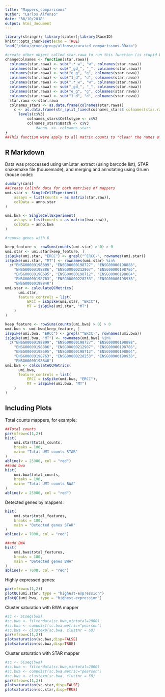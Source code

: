 ```yaml
---
title: "Mappers_comparisons"
author: "Carlos Alfonso"
date: "30/10/2018"
output: html_document
---
```


```r
library(stringr); library(scater);library(RaceID)
knitr::opts_chunk$set(echo = TRUE)
load("/data/gruen/group/alfonso/curated_comparissons.RData")

#create other object called star.rawa to run this function (is stupid but you can see if you mess up the data)
changeColnames <- function(star.rawa){
  colnames(star.rawa) <- sub(".*_w", "w", colnames(star.rawa)) 
  colnames(star.rawa) <- sub("_gd_", "_", colnames(star.rawa)) 
  colnames(star.rawa) <- sub("e_g", "g", colnames(star.rawa)) 
  colnames(star.rawa) <- sub("1_d", "d", colnames(star.rawa)) 
  colnames(star.rawa) <- sub(".*_w", "w", colnames(star.rawa)) 
  colnames(star.rawa) <- sub("_gd_", "_", colnames(star.rawa)) 
  colnames(star.rawa) <- sub("e_g", "g", colnames(star.rawa)) 
  colnames(star.rawa) <- sub("1_d", "d", colnames(star.rawa))
  star.rawa <<-star.rawa
  colnames_stars <- as.data.frame(colnames(star.rawa))
    c <- as.data.frame(str_split_fixed(colnames_stars$`colnames(star.rawa)`, "_", 5))
      levels(c$V3)
          colnames_stars$Cellstype <- c$V2 
          colnames_stars$Batch <- c$V3
              #anno. <<- colnames_stars
}
##This function were apply to all matrix counts to "clean" the names of columns this generates two files a data frame with corrected titles eliminating extra "_" and spaces that difficult cell annotation. the functon gives an object called anno that helps SingleCell experiment for downstream analysis 
```

## R Markdown

Data was proccessed using umi.star_extract (using barcode list), STAR snakemake file (housemade), and merging and annotating using Gruen (house code):

```r
summary(cars)
##Create ColInfo data for both matrixes of mappers
umi.star <- SingleCellExperiment(
    assays = list(counts = as.matrix(star.raw)), 
    colData = anno.star
)

umi.bwa <- SingleCellExperiment(
    assays = list(counts = as.matrix(bwa.raw)), 
    colData = anno.bwa
)

#remove genes with 0

keep_feature <- rowSums(counts(umi.star) > 0) > 0
umi.star <- umi.star[keep_feature, ]
isSpike(umi.star, "ERCC") <- grepl("^ERCC-", rownames(umi.star))
isSpike(umi.star, "MT") <- rownames(umi.star) %in% 
  c("ENSG00000198899", "ENSG00000198727", "ENSG00000198888",
    "ENSG00000198886", "ENSG00000212907", "ENSG00000198786",
    "ENSG00000198695", "ENSG00000198712", "ENSG00000198804",
    "ENSG00000198763", "ENSG00000228253", "ENSG00000198938",
    "ENSG00000198840")
umi.star <- calculateQCMetrics(
      umi.star,
      feature_controls = list(
          ERCC = isSpike(umi.star, "ERCC"), 
          MT = isSpike(umi.star, "MT")
    )
)

keep_feature <- rowSums(counts(umi.bwa) > 0) > 0
umi.bwa <- umi.bwa[keep_feature, ]
isSpike(umi.bwa, "ERCC") <- grepl("^ERCC-", rownames(umi.bwa))
isSpike(umi.bwa, "MT") <- rownames(umi.bwa) %in% 
  c("ENSG00000198899", "ENSG00000198727", "ENSG00000198888",
    "ENSG00000198886", "ENSG00000212907", "ENSG00000198786",
    "ENSG00000198695", "ENSG00000198712", "ENSG00000198804",
    "ENSG00000198763", "ENSG00000228253", "ENSG00000198938",
    "ENSG00000198840")
umi.bwa <- calculateQCMetrics(
      umi.bwa,
      feature_controls = list(
          ERCC = isSpike(umi.bwa, "ERCC"), 
          MT = isSpike(umi.bwa, "MT")
    )
)


```

## Including Plots

Total counts mappers, for example:

```r
##Total counts
par(mfrow=c(1,2))
hist(
    umi.star$total_counts,
    breaks = 100,
    main= "Total UMI counts STAR"
)
abline(v = 25000, col = "red")
##add bwa 
hist(
    umi.bwa$total_counts,
    breaks = 100,
    main= "Total UMI counts BWA"
)
abline(v = 25000, col = "red")

```

Detected genes by mappers:
```r
hist(
    umi.star$total_features,
    breaks = 100,
    main = "Detected genes STAR"
)
abline(v = 7000, col = "red")

##add BWA
hist(
    umi.bwa$total_features,
    breaks = 100,
    main = "Detected genes BWA"
)
abline(v = 7000, col = "red")


```

Highly expressed genes:
```r
par(mfrow=c(1,2))
plotQC(umi.star, type = "highest-expression") 
plotQC(umi.bwa, type = "highest-expression")
```

Cluster saturation with BWA mapper 
```r
#sc <- SCseq(bwa)
#sc.bwa <- filterdata(sc.bwa,mintotal=2000)
#sc.bwa <- compdist(sc.bwa,metric="pearson")
#sc.bwa <- clustexp(sc.bwa, clustnr = 60)
par(mfrow=c(1,2))
plotsaturation(sc.bwa,disp=FALSE)
plotsaturation(sc.bwa,disp=TRUE)
```

Cluster saturation with STAR mapper 
```r
#sc <- SCseq(bwa)
#sc.bwa <- filterdata(sc.bwa,mintotal=2000)
#sc.bwa <- compdist(sc.bwa,metric="pearson")
#sc.bwa <- clustexp(sc.bwa, clustnr = 60)
par(mfrow=c(1,2))
plotsaturation(sc.star,disp=FALSE)
plotsaturation(sc.star,disp=TRUE)
```




